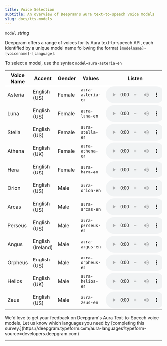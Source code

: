 ```yaml
---
title: Voice Selection
subtitle: An overview of Deepram's Aura text-to-speech voice models
slug: docs/tts-models
---
```



`model` *string*

<div class="flex flex-row gap-2">
<Markdown src="../snippets/tts-rest.mdx" /> <Markdown src="../snippets/tts-ws.mdx" /> <Markdown src="../snippets/tts-english.mdx" />
</div>

Deepgram offers a range of voices for its Aura text-to-speech API, each identified by a unique model name following the format `[modelname]-[voicename]-[language]`.

To select a model, use the syntax `model=aura-asteria-en`

| Voice Name | Accent | Gender | Values | Listen |
| --- | --- | --- | --- | --- |
| Asteria | English (US) | Female | `aura-asteria-en` | <audio id="asteria" style="width:188px;" controls src="https://res.cloudinary.com/deepgram/video/upload/v1709565353/aura/asteria_docs_venw0r.wav"></audio> |
| Luna | English (US) | Female | `aura-luna-en` | <audio id="luna" style="width:188px;" controls src="https://res.cloudinary.com/deepgram/video/upload/v1709565351/aura/luna_docs_clom0e.wav"></audio> |
| Stella | English (US) | Female | `aura-stella-en` | <audio id="stella" style="width:188px;" controls src="https://res.cloudinary.com/deepgram/video/upload/v1709565349/aura/stella_docs_xh5jbv.wav"></audio> |
| Athena | English (UK) | Female | `aura-athena-en` | <audio id="athena" style="width:188px;" controls src="https://res.cloudinary.com/deepgram/video/upload/v1709565613/aura/athena_docs_wyznud.wav"></audio> |
| Hera | English (US) | Female | `aura-hera-en` | <audio id="hera" style="width:188px;" controls src="https://res.cloudinary.com/deepgram/video/upload/v1709565347/aura/hera_docs_xjkt4x.wav"></audio> |
| Orion | English (US) | Male | `aura-orion-en` | <audio id="orion" style="width:188px;" controls src="https://res.cloudinary.com/deepgram/video/upload/v1709565346/aura/orion_docs_aljv1q.mp3"></audio> |
| Arcas | English (US) | Male | `aura-arcas-en` | <audio id="arcas" style="width:188px;" controls src="https://res.cloudinary.com/deepgram/video/upload/v1709565348/aura/arcas_docs_pc9hxp.mp3"></audio> |
| Perseus | English (US) | Male | `aura-perseus-en` | <audio id="perseus" style="width:188px;" controls src="https://res.cloudinary.com/deepgram/video/upload/v1709565350/aura/perseus_docs_ap7fc0.wav"></audio> |
| Angus | English (Ireland) | Male | `aura-angus-en` | <audio id="angus" style="width:188px;" controls src="https://res.cloudinary.com/deepgram/video/upload/v1709565352/aura/angus_docs_lgse2b.wav"></audio> |
| Orpheus | English (US) | Male | `aura-orpheus-en` | <audio id="orpheus" style="width:188px;" controls src="https://res.cloudinary.com/deepgram/video/upload/v1709565350/aura/orpheus_docs_zdlpcf.wav"></audio> |
| Helios | English (UK) | Male | `aura-helios-en` | <audio id="helios" style="width:188px;" controls src="https://res.cloudinary.com/deepgram/video/upload/v1709565346/aura/helios_docs_ycjwoo.wav"></audio> |
| Zeus | English (US) | Male | `aura-zeus-en` | <audio id="zeus" style="width:188px;" controls src="https://res.cloudinary.com/deepgram/video/upload/v1709565347/aura/zeus_docs_fupdiv.wav"></audio> |

<Info>
  We'd love to get your feedback on Deepgram's Aura Text-to-Speech voice models. Let us know which languages you need by [completing this survey.](https://deepgram.typeform.com/aura-languages?typeform-source=developers.deepgram.com)
</Info>

***
